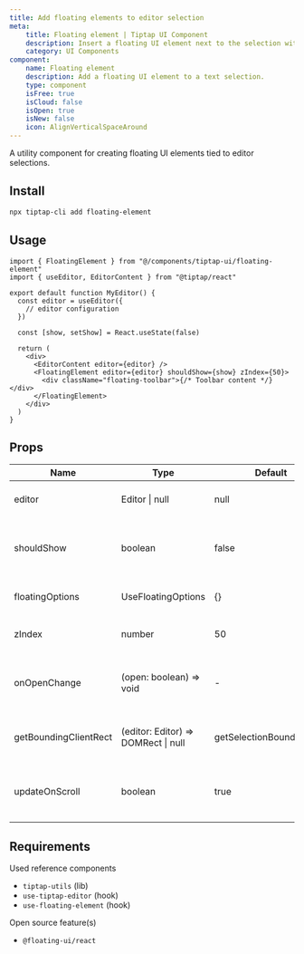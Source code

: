 ```yaml
---
title: Add floating elements to editor selection
meta:
    title: Floating element | Tiptap UI Component
    description: Insert a floating UI element next to the selection within your Tiptap editor. More in the docs.
    category: UI Components
component:
    name: Floating element
    description: Add a floating UI element to a text selection.
    type: component
    isFree: true
    isCloud: false
    isOpen: true
    isNew: false
    icon: AlignVerticalSpaceAround
---
```



A utility component for creating floating UI elements tied to editor selections.

<CodeDemo isScrollable isSmall src="https://template.tiptap.dev/preview/tiptap-ui/floating-element" />

## Install

```bash
npx tiptap-cli add floating-element
```

## Usage

```tsx
import { FloatingElement } from "@/components/tiptap-ui/floating-element"
import { useEditor, EditorContent } from "@tiptap/react"

export default function MyEditor() {
  const editor = useEditor({
    // editor configuration
  })

  const [show, setShow] = React.useState(false)

  return (
    <div>
      <EditorContent editor={editor} />
      <FloatingElement editor={editor} shouldShow={show} zIndex={50}>
        <div className="floating-toolbar">{/* Toolbar content */}</div>
      </FloatingElement>
    </div>
  )
}
```

## Props

| Name                  | Type                                | Default                  | Description                                    |
| --------------------- | ----------------------------------- | ------------------------ | ---------------------------------------------- |
| editor                | Editor \| null                      | null                     | The TipTap editor instance                     |
| shouldShow            | boolean                             | false                    | Controls whether the element should be visible |
| floatingOptions       | UseFloatingOptions                  | {}                       | Options for the floating UI                    |
| zIndex                | number                              | 50                       | Z-index for the floating element               |
| onOpenChange          | (open: boolean) => void             | -                        | Callback when visibility state changes         |
| getBoundingClientRect | (editor: Editor) => DOMRect \| null | getSelectionBoundingRect | Tiptap util function to determine position     |
| updateOnScroll        | boolean                             | true                     | Whether to update position on scroll events    |

## Requirements

Used reference components

- `tiptap-utils` (lib)
- `use-tiptap-editor` (hook)
- `use-floating-element` (hook)

Open source feature(s)

- `@floating-ui/react`